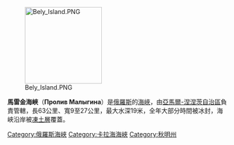 {{coord|72.96|N|69.98|E|display=title}}
[[Image:Bely_Island.PNG|175px]]

'''馬雷金海峽'''（'''Пролив Малыгина'''）是[[俄羅斯|俄羅斯]]的[[海峽|海峽]]，由[[亞馬爾-涅涅茨自治區|亞馬爾-涅涅茨自治區]]負責管轄，長63公里、寬9至27公里，最大水深19米，全年大部分時間被冰封，海峽沿岸被[[凍土層|凍土層]]覆蓋。

{{DEFAULTSORT:Малыгина}}
[[Category:俄羅斯海峽|Category:俄羅斯海峽]]
[[Category:卡拉海海峽|Category:卡拉海海峽]]
[[Category:秋明州|Category:秋明州]]

{{Russia-geo-stub}}